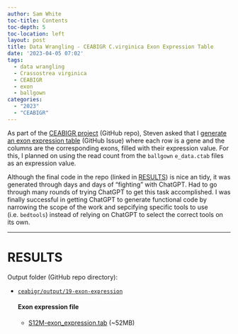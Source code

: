 ```yaml
---
author: Sam White
toc-title: Contents
toc-depth: 5
toc-location: left
layout: post
title: Data Wrangling - CEABIGR C.virginica Exon Expression Table
date: '2023-04-05 07:02'
tags: 
  - data wrangling
  - Crassostrea virginica
  - CEABIGR
  - exon
  - ballgown
categories: 
  - "2023"
  - "CEABIGR"
---
```

As part of the [CEABIGR project](https://github.com/sr320/ceabigr) (GitHub repo), Steven asked that I [generate an exon expression table](https://github.com/RobertsLab/resources/issues/1609) (GitHub Issue) where each row is a gene and the columns are the corresponding exons, filled with their expression value. For this, I planned on using the read count from the `ballgown` `e_data.ctab` files as an expression value.

Although the final code in the repo (linked in [RESULTS](#results)) is nice an tidy, it was generated through days and days of "fighting" with ChatGPT. Had to go through many rounds of trying ChatGPT to get this task accomplished. I was finally successful in getting ChatGPT to generate functional code by narrowing the scope of the work and sepcifying specific tools to use (i.e. `bedtools`) instead of relying on ChatGPT to select the correct tools on its own.

---

# RESULTS

Output folder (GitHub repo directory):

- [`ceabigr/output/19-exon-expression`](https://github.com/sr320/ceabigr/tree/main/output/19-exon-expression)

  #### Exon expression file

  - [S12M-exon_expression.tab](https://github.com/sr320/ceabigr/blob/main/output/19-exon-expression/S12M-exon_expression.tab?raw=true) (~52MB)

